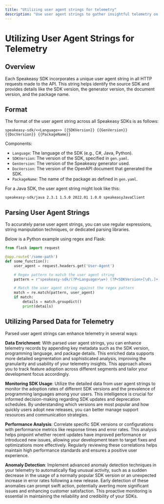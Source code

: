 ```yaml
---
title: "Utilizing user agent strings for telemetry"
description: "Use user agent strings to gather insightful telemetry on SDK interactions."
---
```


# Utilizing User Agent Strings for Telemetry

## Overview

Each Speakeasy SDK incorporates a unique user agent string in all HTTP requests made to the API. This string helps identify the source SDK and provides details like the SDK version, the generator version, the document version, and the package name.

## Format

The format of the user agent string across all Speakeasy SDKs is as follows:

```
speakeasy-sdk/<<Language>> {{SDKVersion}} {{GenVersion}} {{DocVersion}} {{PackageName}}
```

Components:

* `Language`: The language of the SDK (e.g., C#, Java, Python).
* `SDKVersion`: The version of the SDK, specified in `gen.yaml`.
* `GenVersion`: The version of the Speakeasy generator used.
* `DocVersion`: The version of the OpenAPI document that generated the SDK.
* `PackageName`: The name of the package as defined in `gen.yaml`.

For a Java SDK, the user agent string might look like this:

```speakeasy-sdk/java 2.3.1 1.5.0 2022.01 1.0.0 speakeasyJavaClient```

## Parsing User Agent Strings

To accurately parse user agent strings, you can use regular expressions, string manipulation techniques, or dedicated parsing libraries.

Below is a Python example using regex and Flask:


```python
from flask import request

@app.route('/some-path')
def some_function():
    user_agent = request.headers.get('User-Agent')

    # Regex pattern to match the user agent string
    pattern = r"speakeasy-sdk/(?P<Language>\w+) (?P<SDKVersion>[\d\.]+) (?P<GenVersion>[\d\.]+) (?P<DocVersion>[\d\.]+) (?P<PackageName>[\w\.-]+)"

    # Match the user agent string against the regex pattern
    match = re.match(pattern, user_agent)
    if match:
        details = match.groupdict()
        print(details)
```

## Utilizing Parsed Data for Telemetry

Parsed user agent strings can enhance telemetry in several ways:

**Data Enrichment**: With parsed user agent strings, you can enhance telemetry records by appending key metadata such as the SDK version, programming language, and package details. This enriched data supports more detailed segmentation and sophisticated analysis, improving the granularity and usability of your telemetry insights. This approach allows you to track feature adoption across different segments and tailor your development focus accordingly.

**Monitoring SDK Usage**: Utilize the detailed data from user agent strings to monitor the adoption rates of different SDK versions and the prevalence of programming languages among your users. This intelligence is crucial for informed decision-making regarding SDK updates and deprecation schedules. By understanding which versions are most popular and how quickly users adopt new releases, you can better manage support resources and communication strategies.

**Performance Analysis**: Correlate specific SDK versions or configurations with performance metrics like response times and error rates. This analysis helps pinpoint whether recent updates have improved performance or introduced new issues, allowing your development team to target fixes and optimizations more effectively. Regularly reviewing these correlations helps maintain high performance standards and ensures a positive user experience.

**Anomaly Detection**: Implement advanced anomaly detection techniques in your telemetry to automatically flag unusual activity, such as a sudden decrease in the usage of a normally popular SDK version or an unexpected increase in error rates following a new release. Early detection of these anomalies can prompt swift action, potentially averting more significant issues and enhancing customer satisfaction. This proactive monitoring is essential in maintaining the reliability and credibility of your SDKs.

